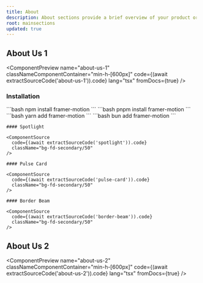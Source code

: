 ```yaml
---
title: About
description: About sections provide a brief overview of your product or service, highlighting its key features and benefits. They help users understand what your product is about and why they should use it.
root: mainsections
updated: true
---
```



## About Us 1

<ComponentPreview
  name="about-us-1"
  classNameComponentContainer="min-h-[600px]"
  code={(await extractSourceCode('about-us-1')).code}
  lang="tsx"
  fromDocs={true}
/>

### Installation

<Steps>
  <Step>
    <Tabs items={["npm", "pnpm", "yarn", "bun"]}>
      <Tab>
        ```bash
        npm install framer-motion
        ```
      </Tab>
      <Tab>
      ```bash 
      pnpm install framer-motion 
      ```
      </Tab>
      <Tab>
      ```bash 
      yarn add framer-motion 
      ```
      </Tab>
      <Tab>
      ```bash 
      bun add framer-motion 
      ```
      </Tab>
    </Tabs>
  </Step>

  <Step>

    #### Spotlight

    <ComponentSource
      code={(await extractSourceCode('spotlight')).code}
      className="bg-fd-secondary/50"
    />
  </Step>

  <Step>

    #### Pulse Card

    <ComponentSource
      code={(await extractSourceCode('pulse-card')).code}
      className="bg-fd-secondary/50"
    />
  </Step>

  <Step>

    #### Border Beam

    <ComponentSource
      code={(await extractSourceCode('border-beam')).code}
      className="bg-fd-secondary/50"
    />
  </Step>

</Steps>

## About Us 2

<ComponentPreview
  name="about-us-2"
  classNameComponentContainer="min-h-[600px]"
  code={(await extractSourceCode('about-us-2')).code}
  lang="tsx"
  fromDocs={true}
/>